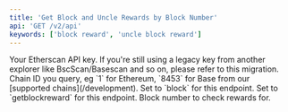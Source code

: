 ```yaml
---
title: 'Get Block and Uncle Rewards by Block Number'
api: 'GET /v2/api'
keywords: ['block reward', 'uncle block reward']
---
```



<CreditChip description="Returns the block reward and uncle rewards for a block" />

<ParamField query="apikey" type="string">
  Your Etherscan API key. If you're still using a legacy key from another explorer like BscScan/Basescan and so on, please refer to this migration.
</ParamField>

<ParamField query="chainid" type="string" default="1">
  Chain ID you query, eg `1` for Ethereum, `8453` for Base from our [supported chains](/development).
</ParamField>
<ParamField query="module" type="string" default="block">
  Set to `block` for this endpoint.
</ParamField>
<ParamField query="action" type="string" default="getblockreward">
  Set to `getblockreward` for this endpoint.
</ParamField>
<ParamField query="blockno" type="integer" default="2165403">
  Block number to check rewards for.
</ParamField>
